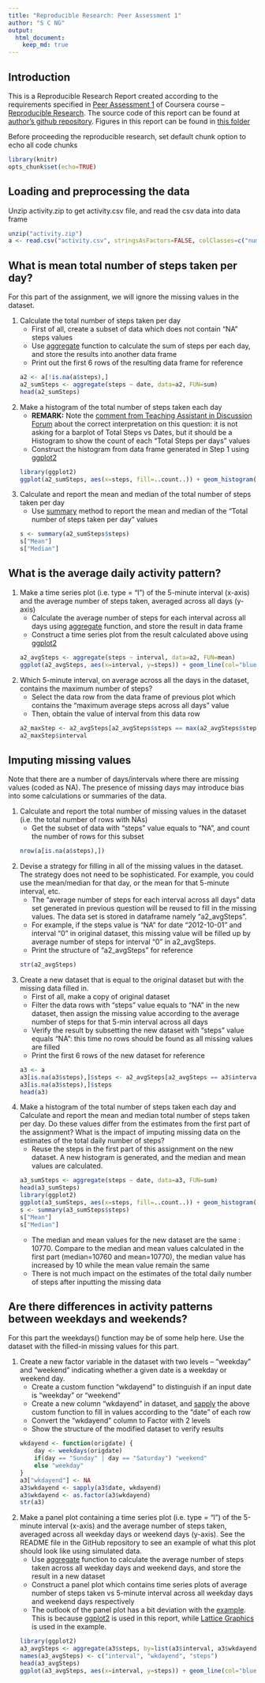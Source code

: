 ```yaml
---
title: "Reproducible Research: Peer Assessment 1"
author: "S C NG"
output: 
  html_document:
    keep_md: true
---
```


## Introduction
This is a Reproducible Research Report created according to the requirements specified in [Peer Assessment 1][assignment_url] of Coursera course -- [Reproducible Research][course_url]. The source code of this report can be found at [author's github repository][github_url]. Figures in this report can be found in [this folder][github_figure_url]

Before proceeding the reproducible research, set default chunk option to echo all code chunks 
```r
library(knitr)
opts_chunk$set(echo=TRUE)
```

## Loading and preprocessing the data
Unzip activity.zip to get activity.csv file, and read the csv data into data frame
```r
unzip("activity.zip")
a <- read.csv("activity.csv", stringsAsFactors=FALSE, colClasses=c("numeric", "Date", "numeric"))
```

## What is mean total number of steps taken per day?
For this part of the assignment, we will ignore the missing values in the dataset.

1. Calculate the total number of steps taken per day
    + First of all, create a subset of data which does not contain "NA" steps values
    + Use [aggregate][aggregate_url] function to calculate the sum of steps per each day, and store the results into another data frame
    + Print out the first 6 rows of the resulting data frame for reference
    ```r
    a2 <- a[!is.na(a$steps),]
    a2_sumSteps <- aggregate(steps ~ date, data=a2, FUN=sum)
    head(a2_sumSteps)
    ```

2. Make a histogram of the total number of steps taken each day
    + **REMARK:** Note the [comment from Teaching Assistant in Discussion Forum][forum_url] about the correct interpretation on this question: it is not asking for a barplot of Total Steps vs Dates, but it should be a Histogram to show the count of each "Total Steps per days" values 
    + Construct the histogram from data frame generated in Step 1 using [ggplot2][ggplot_url]
    ```r
    library(ggplot2)
    ggplot(a2_sumSteps, aes(x=steps, fill=..count..)) + geom_histogram() + xlab("Steps per Day") + ylab("Count") + ggtitle("Total Number of Steps Taken per Day")
    ```

3. Calculate and report the mean and median of the total number of steps taken per day
    + Use [summary][summary_url] method to report the mean and median of the "Total number of steps taken per day" values
    ```r
    s <- summary(a2_sumSteps$steps)
    s["Mean"]
    s["Median"]
    ```

## What is the average daily activity pattern?
1. Make a time series plot (i.e. type = "l") of the 5-minute interval (x-axis) and the average number of steps taken, averaged across all days (y-axis)
    + Calculate the average number of steps for each interval across all days using [aggregate][aggregate_url] function, and store the result in data frame
    + Construct a time series plot from the result calculated above using [ggplot2][ggplot_url]
    ```r
    a2_avgSteps <- aggregate(steps ~ interval, data=a2, FUN=mean)
    ggplot(a2_avgSteps, aes(x=interval, y=steps)) + geom_line(col="blue")+ xlab("Intervals") + ylab("Number of steps") + ggtitle("Average Number of Steps For Each 5-min Interval Across All Days")
    ```

2. Which 5-minute interval, on average across all the days in the dataset, contains the maximum number of steps?
    + Select the data row from the data frame of previous plot which contains the "maximum average steps across all days" value
    + Then, obtain the value of interval from this data row
    ```r
    a2_maxStep <- a2_avgSteps[a2_avgSteps$steps == max(a2_avgSteps$steps),]
    a2_maxStep$interval
    ```

## Imputing missing values
Note that there are a number of days/intervals where there are missing values (coded as NA). The presence of missing days may introduce bias into some calculations or summaries of the data.

1. Calculate and report the total number of missing values in the dataset (i.e. the total number of rows with NAs)
    + Get the subset of data with "steps" value equals to "NA", and count the number of rows for this subset
    ```r
    nrow(a[is.na(a$steps),])
    ```

2. Devise a strategy for filling in all of the missing values in the dataset. The strategy does not need to be sophisticated. For example, you could use the mean/median for that day, or the mean for that 5-minute interval, etc.
    + The "average number of steps for each interval across all days" data set generated in previous question will be reused to fill in the missing values. The data set is stored in dataframe namely "a2_avgSteps". 
    + For example, if the steps value is "NA" for date "2012-10-01" and interval "0" in original dataset, this missing value will be filled up by average number of steps for interval "0" in a2_avgSteps. 
    + Print the structure of "a2_avgSteps" for reference
    ```r
    str(a2_avgSteps)
    ```

3. Create a new dataset that is equal to the original dataset but with the missing data filled in.
    + First of all, make a copy of original dataset
    + Filter the data rows with "steps" value equals to "NA" in the new dataset, then assign the missing value according to the average number of steps for that 5-min interval across all days
    + Verify the result by subsetting the new dataset with "steps" value equals "NA": this time no rows should be found as all missing values are filled
    + Print the first 6 rows of the new dataset for reference
    ```r
    a3 <- a
    a3[is.na(a3$steps),]$steps <- a2_avgSteps[a2_avgSteps == a3$interval,]$steps
    a3[is.na(a3$steps),]$steps 
    head(a3)
    ```

4. Make a histogram of the total number of steps taken each day and Calculate and report the mean and median total number of steps taken per day. Do these values differ from the estimates from the first part of the assignment? What is the impact of imputing missing data on the estimates of the total daily number of steps?
    + Reuse the steps in the first part of this assignment on the new dataset. A new histogram is generated, and the median and mean values are calculated.
    ```r
    a3_sumSteps <- aggregate(steps ~ date, data=a3, FUN=sum)
    head(a3_sumSteps)
    library(ggplot2)
    ggplot(a3_sumSteps, aes(x=steps, fill=..count..)) + geom_histogram() + xlab("Steps per Day") + ylab("Count") + ggtitle("Total Number of Steps Taken per Day (with missing data filled)")
    s <- summary(a3_sumSteps$steps)
    s["Mean"]
    s["Median"]
    ```
    + The median and mean values for the new dataset are the same : 10770. Compare to the median and mean values calculated in the first part (median=10760 and mean=10770), the median value has increased by 10 while the mean value remain the same
    + There is not much impact on the estimates of the total daily number of steps after inputting the missing data


## Are there differences in activity patterns between weekdays and weekends?
For this part the weekdays() function may be of some help here. Use the dataset with the filled-in missing values for this part.

1. Create a new factor variable in the dataset with two levels – “weekday” and “weekend” indicating whether a given date is a weekday or weekend day.
    + Create a custom function "wkdayend" to distinguish if an input date is "weekday" or "weekend"
    + Create a new column "wkdayend" in dataset, and [sapply][sapply_url] the above custom function to fill in values according to the "date" of each row
    + Convert the "wkdayend" column to Factor with 2 levels
    + Show the structure of the modified dataset to verify results
    ```r
    wkdayend <- function(origdate) {
        day <- weekdays(origdate)
        if(day == "Sunday" | day == "Saturday") "weekend"
        else "weekday"
    }
    a3["wkdayend"] <- NA
    a3$wkdayend <- sapply(a3$date, wkdayend)
    a3$wkdayend <- as.factor(a3$wkdayend)
    str(a3)
    ```

2. Make a panel plot containing a time series plot (i.e. type = "l") of the 5-minute interval (x-axis) and the average number of steps taken, averaged across all weekday days or weekend days (y-axis). See the README file in the GitHub repository to see an example of what this plot should look like using simulated data.
    + Use [aggregate][aggregate_url] function to calculate the average number of steps taken across all weekday days and weekend days, and store the result in a new dataset
    + Construct a panel plot which contains time series plots of average number of steps taken vs 5-minute interval across all weekday days and weekend days respectively
    + The outlook of the panel plot has a bit deviation with the [example][panel_example_url]. This is because [ggplot2][ggplot_url] is used in this report, while [Lattice Graphics][lattice_url] is used in the example.    
    ```r
    library(ggplot2)
    a3_avgSteps <- aggregate(a3$steps, by=list(a3$interval, a3$wkdayend), FUN=mean)
    names(a3_avgSteps) <- c("interval", "wkdayend", "steps")
    head(a3_avgSteps)
    ggplot(a3_avgSteps, aes(x=interval, y=steps)) + geom_line(col="blue")+ xlab("intervals") + ylab("Number of steps") + facet_wrap(~wkdayend, ncol=1) + ggtitle("Average Number of Steps For Each 5-min Interval")
    ```

[assignment_url]:https://class.coursera.org/repdata-013/human_grading/view/courses/973514/assessments/3/submissions
[course_url]:https://class.coursera.org/repdata-013
[github_url]:https://github.com/scng/RepData_PeerAssessment1
[github_figure_url]:https://github.com/scng/RepData_PeerAssessment1/tree/master/PA1_template_files/figure-html
[aggregate_url]:https://stat.ethz.ch/R-manual/R-devel/library/stats/html/aggregate.html
[forum_url]:https://class.coursera.org/repdata-013/forum/thread?thread_id=21#comment-34
[ggplot_url]:http://docs.ggplot2.org/current/
[summary_url]:https://stat.ethz.ch/R-manual/R-devel/library/base/html/summary.html
[sapply_url]:https://stat.ethz.ch/R-manual/R-devel/library/base/html/lapply.html
[panel_example_url]:https://github.com/scng/RepData_PeerAssessment1/blob/master/instructions_fig/sample_panelplot.png
[lattice_url]:https://stat.ethz.ch/R-manual/R-devel/library/lattice/html/Lattice.html